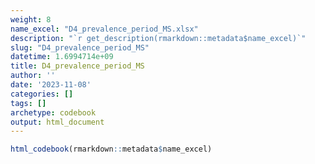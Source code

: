 ```yaml
---
weight: 8
name_excel: "D4_prevalence_period_MS.xlsx"
description: "`r get_description(rmarkdown::metadata$name_excel)`"
slug: "D4_prevalence_period_MS"
datetime: 1.6994714e+09
title: D4_prevalence_period_MS
author: ''
date: '2023-11-08'
categories: []
tags: []
archetype: codebook
output: html_document
---
```


```r
html_codebook(rmarkdown::metadata$name_excel)
```

